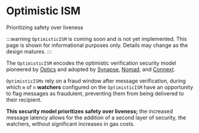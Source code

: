 # Optimistic ISM

Prioritizing safety over liveness

:::warning
`OptimisticISM` is coming soon and is not yet implemented. This page is shown for informational purposes only. Details may change as the design matures.
:::

The `OptimisticISM` encodes the optimistic verification security model pioneered by [Optics](https://docs.celo.org/protocol/bridge/optics) and adopted by [Synapse](https://docs.synapseprotocol.com/protocol/optimistic-verification), [Nomad](https://docs.nomad.xyz/the-nomad-protocol/verification-mechanisms/optimistic-verification), and [Connext](https://blog.connext.network/optimistic-bridges-fb800dc7b0e0).

`OptimisticISMs` rely on a fraud window after message verification, during which `m` of `n` **watchers** configured on the `OptimisticISM` have an opportunity to flag messages as fraudulent, preventing them from being delivered to their recipient.

**This security model prioritizes safety over liveness;** the increased message latency allows for the addition of a second layer of security, the watchers, without significant increases in gas costs.

